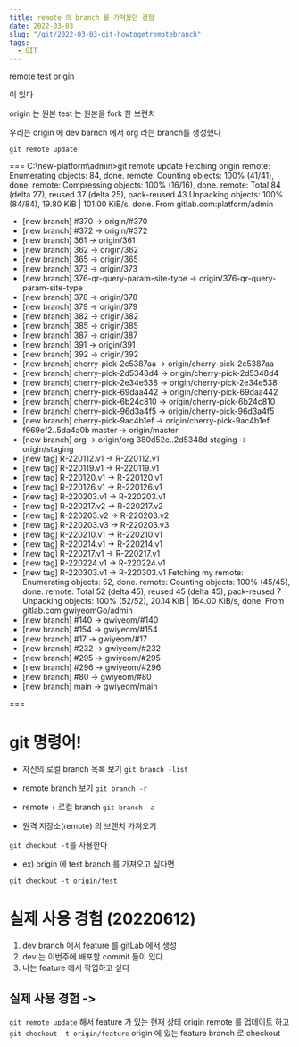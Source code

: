 ```yaml
---
title: remote 의 branch 를 가져왔던 경험
date: 2022-03-03
slug: "/git/2022-03-03-git-howtogetremotebranch"
tags:
  - GIT
---
```


remote
test
origin

이 있다

origin 는 원본
test 는 원본을 fork 한 브랜치


우리는 origin 에 dev barnch 에서 org 라는 branch를 생성했다

`git remote update`

===
C:\new-platform\admin>git remote update
Fetching origin
remote: Enumerating objects: 84, done.
remote: Counting objects: 100% (41/41), done.
remote: Compressing objects: 100% (16/16), done.
remote: Total 84 (delta 27), reused 37 (delta 25), pack-reused 43
Unpacking objects: 100% (84/84), 19.80 KiB | 101.00 KiB/s, done.
From gitlab.com:platform/admin
 * [new branch]      #370                 -> origin/#370
 * [new branch]      #372                 -> origin/#372
 * [new branch]      361                  -> origin/361
 * [new branch]      362                  -> origin/362
 * [new branch]      365                  -> origin/365
 * [new branch]      373                  -> origin/373
 * [new branch]      376-qr-query-param-site-type -> origin/376-qr-query-param-site-type
 * [new branch]      378                  -> origin/378
 * [new branch]      379                  -> origin/379
 * [new branch]      382                  -> origin/382
 * [new branch]      385                  -> origin/385
 * [new branch]      387                  -> origin/387
 * [new branch]      391                  -> origin/391
 * [new branch]      392                  -> origin/392
 * [new branch]      cherry-pick-2c5387aa -> origin/cherry-pick-2c5387aa
 * [new branch]      cherry-pick-2d5348d4 -> origin/cherry-pick-2d5348d4
 * [new branch]      cherry-pick-2e34e538 -> origin/cherry-pick-2e34e538
 * [new branch]      cherry-pick-69daa442 -> origin/cherry-pick-69daa442
 * [new branch]      cherry-pick-6b24c810 -> origin/cherry-pick-6b24c810
 * [new branch]      cherry-pick-96d3a4f5 -> origin/cherry-pick-96d3a4f5
 * [new branch]      cherry-pick-9ac4b1ef -> origin/cherry-pick-9ac4b1ef
   f969ef2..5da4a0b  master               -> origin/master
 * [new branch]      org                  -> origin/org
   380d52c..2d5348d  staging              -> origin/staging
 * [new tag]         R-220112.v1          -> R-220112.v1
 * [new tag]         R-220119.v1          -> R-220119.v1
 * [new tag]         R-220120.v1          -> R-220120.v1
 * [new tag]         R-220126.v1          -> R-220126.v1
 * [new tag]         R-220203.v1          -> R-220203.v1
 * [new tag]         R-220217.v2          -> R-220217.v2
 * [new tag]         R-220203.v2          -> R-220203.v2
 * [new tag]         R-220203.v3          -> R-220203.v3
 * [new tag]         R-220210.v1          -> R-220210.v1
 * [new tag]         R-220214.v1          -> R-220214.v1
 * [new tag]         R-220217.v1          -> R-220217.v1
 * [new tag]         R-220224.v1          -> R-220224.v1
 * [new tag]         R-220303.v1          -> R-220303.v1
Fetching my
remote: Enumerating objects: 52, done.
remote: Counting objects: 100% (45/45), done.
remote: Total 52 (delta 45), reused 45 (delta 45), pack-reused 7
Unpacking objects: 100% (52/52), 20.14 KiB | 164.00 KiB/s, done.
From gitlab.com:gwiyeomGo/admin
 * [new branch]      #140       -> gwiyeom/#140
 * [new branch]      #154       -> gwiyeom/#154
 * [new branch]      #17        -> gwiyeom/#17
 * [new branch]      #232       -> gwiyeom/#232
 * [new branch]      #295       -> gwiyeom/#295
 * [new branch]      #296       -> gwiyeom/#296
 * [new branch]      #80        -> gwiyeom/#80
 * [new branch]      main       -> gwiyeom/main

===

# git 명령어!

* 자신의 로컬 branch 목록 보기
`git branch -list`

* remote branch 보기
`git branch -r`

* remote + 로컬 branch
`git branch -a`


* 원격 저장소(remote) 의 브랜치 가져오기

`git checkout -t`를 사용한다

* ex) origin 에 test branch 를 가져오고 싶다면

`git checkout -t origin/test`

# 실제 사용 경험 (20220612)
1. dev branch 에서 feature 를 gitLab 에서 생성 
2. dev 는 이번주에 배포할 commit 들이 있다.
3. 나는 feature 에서 작업하고 싶다

## 실제 사용 경험 ->

`git remote update` 해서 feature 가 있는 현재 상태 origin remote 를 업데이트 하고
`git checkout -t origin/feature` origin 에 있는 feature branch 로 checkout 
